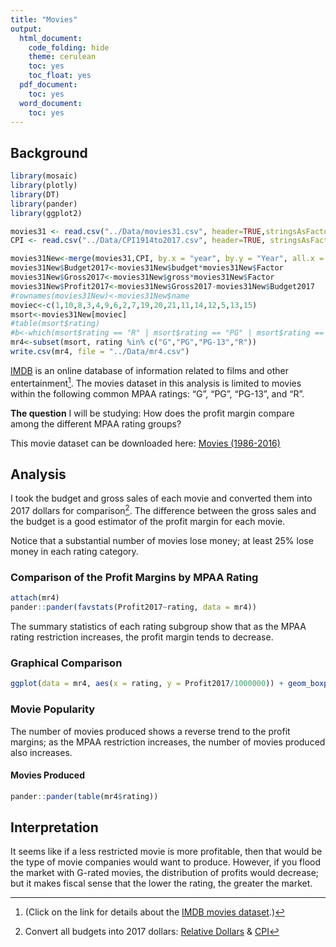 ---
title: "Movies"
output:
  html_document:
    code_folding: hide
    theme: cerulean
    toc: yes
    toc_float: yes
  pdf_document:
    toc: yes
  word_document:
    toc: yes
---
## Background
```{r, include=FALSE}
library(mosaic)
library(plotly)
library(DT)
library(pander)
library(ggplot2)
```

```{r}
movies31 <- read.csv("../Data/movies31.csv", header=TRUE,stringsAsFactors = FALSE)
CPI <- read.csv("../Data/CPI1914to2017.csv", header=TRUE, stringsAsFactors = FALSE)

movies31New<-merge(movies31,CPI, by.x = "year", by.y = "Year", all.x = TRUE)
movies31New$Budget2017<-movies31New$budget*movies31New$Factor
movies31New$Gross2017<-movies31New$gross*movies31New$Factor
movies31New$Profit2017<-movies31New$Gross2017-movies31New$Budget2017
#rownames(movies31New)<-movies31New$name
moviec<-c(1,10,8,3,4,9,6,2,7,19,20,21,11,14,12,5,13,15)
msort<-movies31New[moviec]
#table(msort$rating)
#b<-which(msort$rating == "R" | msort$rating == "PG" | msort$rating == "PG-13" | msort$rating == "G")
mr4<-subset(msort, rating %in% c("G","PG","PG-13","R"))
write.csv(mr4, file = "../Data/mr4.csv")
```
[IMDB](WWW.imdb.com) is an online database of information related to films and other entertainment[^1].  The movies dataset in this analysis is limited to movies within the following common MPAA ratings: "G", "PG", "PG-13", and "R".

**The question** I will be studying: How does the profit margin compare among the different MPAA rating groups?

This movie dataset can be downloaded here: [Movies (1986-2016)](https://webmailbyui-my.sharepoint.com/:x:/g/personal/harmkenn_byui_edu/EY_ZxGymiBJLr2iL1tbNu1IBVOYSVvwBEVQHNMuNTXYsKQ?e=jIdGXM)

## Analysis
I took the budget and gross sales of each movie and converted them into 2017 dollars for comparison[^2]. The difference between the gross sales and the budget is a good estimator of the profit margin for each movie.

Notice that a substantial number of movies lose money; at least 25% lose money in each rating category. 

### Comparison of the Profit Margins by MPAA Rating

```{r}
attach(mr4)
pander::pander(favstats(Profit2017~rating, data = mr4))
```
The summary statistics of each rating subgroup show that as the MPAA rating restriction increases, the profit margin tends to decrease.

### Graphical Comparison
```{r}

ggplot(data = mr4, aes(x = rating, y = Profit2017/1000000)) + geom_boxplot()  + aes(colour = rating) + labs(title = "Distribution of Profit Margins (Millions of Dollars) \nfor Movies 1986-2016\nGrouped by MPAA Rating") + coord_flip() +labs(x="MPAA Rating", y="Profit in Millions of Dollars") 

```

### Movie Popularity
The number of movies produced shows a reverse trend to the profit margins; as the MPAA restriction increases, the number of movies produced also increases.

#### Movies Produced
```{r}
pander::pander(table(mr4$rating))
```
## Interpretation
It seems like if a less restricted movie is more profitable, then that would be the type of movie companies would want to produce. However, if you flood the market with G-rated movies, the distribution of profits would decrease; but it makes fiscal sense that the lower the rating, the greater the market.


[^1]: (Click on the link for details about the [IMDB movies dataset](https://www.kaggle.com/danielgrijalvas/movies/data).)
  
[^2]: Convert all budgets into 2017 dollars: [Relative Dollars](https://www.measuringworth.com/uscompare) &        [CPI](https://www.saving.org/inflation/inflation.php?amount=100&year=1920)





